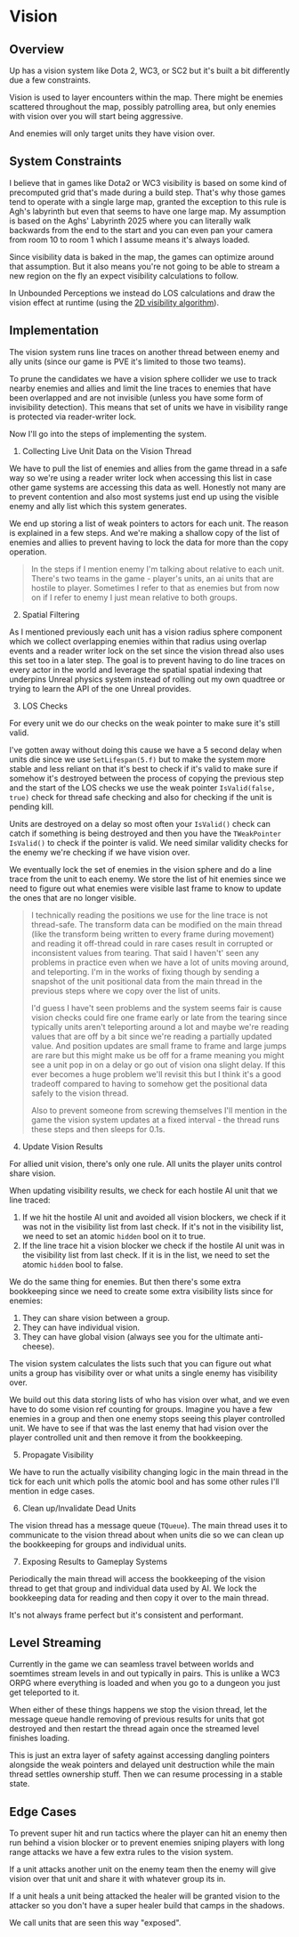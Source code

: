 <main>
<div class="m-2 mdx-content">

# Vision

## Overview

Up has a vision system like Dota 2, WC3, or SC2 but it's built a bit differently due a few constraints.

Vision is used to layer encounters within the map. There might be enemies scattered throughout the map, possibly patrolling area, but only enemies with vision over you will start being aggressive.

And enemies will only target units they have vision over.

## System Constraints

I believe that in games like Dota2 or WC3 visibility is based on some kind of precomputed grid that's made during a build step. That's why those games tend to operate with a single large map, granted the exception to this rule is Agh's labyrinth but even that seems to have one large map. My assumption is based on the Aghs' Labyrinth 2025 where you can literally walk backwards from the end to the start and you can even pan your camera from room 10 to room 1 which I assume means it's always loaded.

Since visibility data is baked in the map, the games can optimize around that assumption. But it also means you're not going to be able to stream a new region on the fly an expect visibility calculations to follow.

In Unbounded Perceptions we instead do LOS calculations and draw the vision effect at runtime (using the [2D visibility algorithm](https://www.redblobgames.com/articles/visibility/)).

## Implementation

The vision system runs line traces on another thread between enemy and ally units (since our game is PVE it's limited to those two teams).

To prune the candidates we have a vision sphere collider we use to track nearby enemies and allies and limit the line traces to enemies that have been overlapped and are not invisible (unless you have some form of invisibility detection). This means that set of units we have in visibility range is protected via reader-writer lock.

Now I'll go into the steps of implementing the system.

1. Collecting Live Unit Data on the Vision Thread

We have to pull the list of enemies and allies from the game thread in a safe way so we're using a reader writer lock when accessing this list in case other game systems are accessing this data as well. Honestly not many are to prevent contention and also most systems just end up using the visible enemy and ally list which this system generates.

We end up storing a list of weak pointers to actors for each unit. The reason is explained in a few steps. And we're making a shallow copy of the list of enemies and allies to prevent having to lock the data for more than the copy operation.

>In the steps if I mention enemy I'm talking about relative to each unit. There's two teams in the game - player's units, an ai units that are hostile to player. Sometimes I refer to that as enemies but from now on if I refer to enemy I just mean relative to both groups.

2. Spatial Filtering 

As I mentioned previously each unit has a vision radius sphere component which we collect overlapping enemies within that radius using overlap events and a reader writer lock on the set since the vision thread also uses this set too in a later step. The goal is to prevent having to do line traces on every actor in the world and leverage the spatial spatial indexing that underpins Unreal physics system instead of rolling out my own quadtree or trying to learn the API of the one Unreal provides.

3. LOS Checks 

For every unit we do our checks on the weak pointer to make sure it's still valid. 

I've gotten away without doing this cause we have a 5 second delay when units die since we use `SetLifespan(5.f)` but to make the system more stable and less reliant on that it's best to check if it's valid to make sure if somehow it's destroyed between the process of copying the previous step and the start of the LOS checks we use the weak pointer `IsValid(false, true)` check for thread safe checking and also for checking if the unit is pending kill.

Units are destroyed on a delay so most often your `IsValid()` check can catch if something is being destroyed and then you have the `TWeakPointer` `IsValid()` to check if the pointer is valid. We need similar validity checks for the enemy we're checking if we have vision over.

We eventually lock the set of enemies in the vision sphere and do a line trace from the unit to each enemy. We store the list of hit enemies since we need to figure out what enemies were visible last frame to know to update the ones that are no longer visible.

>I technically reading the positions we use for the line trace is not thread-safe. The transform data can be modified on the main thread (like the transform being written to every frame during movement) and reading it off-thread could in rare cases result in corrupted or inconsistent values from tearing. That said I haven't' seen any problems in practice even when we have a lot of units moving around, and teleporting. I'm in the works of fixing though by sending a snapshot of the unit positional data from the main thread in the previous steps where we copy over the list of units.
>
>I'd guess I have't seen problems and the system seems fair is cause vision checks could fire one frame early or late from the tearing since typically units aren't teleporting around a lot and maybe we're reading values that are off by a bit since we're reading a partially updated value. And position updates are small frame to frame and large jumps are rare but this might make us be off for a frame meaning you might see a unit pop in on a delay or go out of vision ona slight delay. If this ever becomes a huge problem we'll revisit this but I think it's a good tradeoff compared to having to somehow get the positional data safely to the vision thread.
>
>Also to prevent someone from screwing themselves I'll mention in the game the vision system updates at a fixed interval - the thread runs these steps and then sleeps for 0.1s.

4. Update Vision Results 

For allied unit vision, there's only one rule. All units the player units control share vision.

When updating visibility results, we check for each hostile AI unit that we line traced:

1. If we hit the hostile AI unit and avoided all vision blockers, we check if it was not in the visibility list from last check. If it's not in the visibility list, we need to set an atomic `hidden` bool on it to true.
2. If the line trace hit a vision blocker we check if the hostile AI unit was in the visibility list from last check. If it is in the list, we need to set the atomic `hidden` bool to false.

We do the same thing for enemies. But then there's some extra bookkeeping since we need to create some extra visibility lists since for enemies:

1. They can share vision between a group.
2. They can have individual vision.
3. They can have global vision (always see you for the ultimate anti-cheese).

The vision system calculates the lists such that you can figure out what units a group has visibility over or what units a single enemy has visibility over.

We build out this data storing lists of who has vision over what, and we even have to do some vision ref counting for groups. Imagine you have a few enemies in a group and then one enemy stops seeing this player controlled unit. We have to see if that was the last enemy that had vision over the player controlled unit and then remove it from the bookkeeping. 

5. Propagate Visibility 

We have to run the actually visibility changing logic in the main thread in the tick for each unit which polls the atomic bool and has some other rules I'll mention in edge cases.

6. Clean up/Invalidate Dead Units

The vision thread has a message queue (`TQueue`). The main thread uses it to communicate to the vision thread about when units die so we can clean up the bookkeeping for groups and individual units.

7. Exposing Results to Gameplay Systems

Periodically the main thread will access the bookkeeping of the vision thread to get that group and individual data used by AI. We lock the bookkeeping data for reading and then copy it over to the main thread.

It's not always frame perfect but it's consistent and performant.

## Level Streaming

Currently in the game we can seamless travel between worlds and soemtimes stream levels in and out typically in pairs. This is unlike a WC3 ORPG where everything is loaded and when you go to a dungeon you just get teleported to it.

When either of these things happens we stop the vision thread, let the message queue handle removing of previous results for units that got destroyed and then restart the thread again once the streamed level finishes loading.

This is just an extra layer of safety against accessing dangling pointers alongside the weak pointers and delayed unit destruction while the main thread settles ownership stuff. Then we can resume processing in a stable state.

## Edge Cases

To prevent super hit and run tactics where the player can hit an enemy then run behind a vision blocker or to prevent enemies sniping players with long range attacks we have a few extra rules to the vision system.

If a unit attacks another unit on the enemy team then the enemy will give vision over that unit and share it with whatever group its in.

If a unit heals a unit being attacked the healer will be granted vision to the attacker so you don't have a super healer build that camps in the shadows.

We call units that are seen this way "exposed".

</div>
</main>
